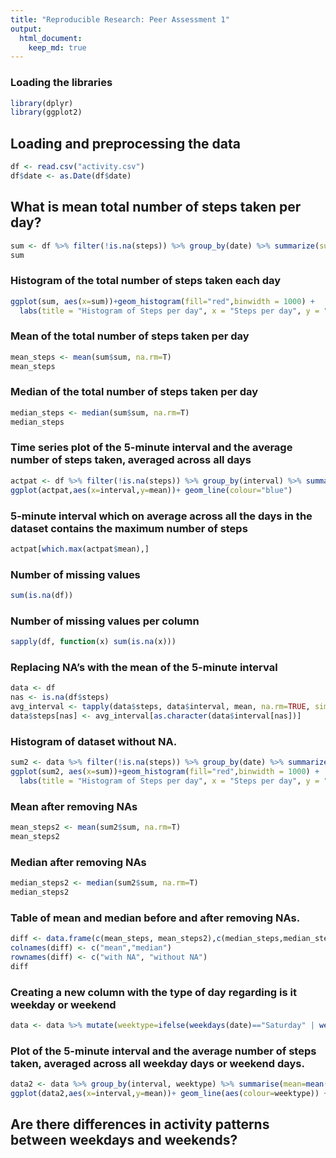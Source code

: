 ```yaml
---
title: "Reproducible Research: Peer Assessment 1"
output: 
  html_document:
    keep_md: true
---
```


### Loading the libraries

```r
library(dplyr)
library(ggplot2)
```


## Loading and preprocessing the data
```r
df <- read.csv("activity.csv")
df$date <- as.Date(df$date)
```


## What is mean total number of steps taken per day?
```r
sum <- df %>% filter(!is.na(steps)) %>% group_by(date) %>% summarize(sum=sum(steps))
sum
```

### Histogram of the total number of steps taken each day
```r
ggplot(sum, aes(x=sum))+geom_histogram(fill="red",binwidth = 1000) +
  labs(title = "Histogram of Steps per day", x = "Steps per day", y = "Frequency")
```

### Mean of the total number of steps taken per day
```r
mean_steps <- mean(sum$sum, na.rm=T)
mean_steps
```
### Median of the total number of steps taken per day
```r
median_steps <- median(sum$sum, na.rm=T)
median_steps
```

### Time series plot of the 5-minute interval and the average number of steps taken, averaged across all days
```r
actpat <- df %>% filter(!is.na(steps)) %>% group_by(interval) %>% summarise(mean=mean(steps))
ggplot(actpat,aes(x=interval,y=mean))+ geom_line(colour="blue")

```
 
### 5-minute interval which on average across all the days in the dataset contains the maximum number of steps
```r
actpat[which.max(actpat$mean),]
```

### Number of missing values
```r
sum(is.na(df))
```
### Number of missing values per column
```r
sapply(df, function(x) sum(is.na(x)))
```

### Replacing NA's with the mean of the 5-minute interval
```r
data <- df
nas <- is.na(df$steps)
avg_interval <- tapply(data$steps, data$interval, mean, na.rm=TRUE, simplify=TRUE)
data$steps[nas] <- avg_interval[as.character(data$interval[nas])]
```

### Histogram of dataset without NA.
```r
sum2 <- data %>% filter(!is.na(steps)) %>% group_by(date) %>% summarize(sum=sum(steps))
ggplot(sum2, aes(x=sum))+geom_histogram(fill="red",binwidth = 1000) +
  labs(title = "Histogram of Steps per day", x = "Steps per day", y = "Frequency")

```

### Mean after removing NAs
```r
mean_steps2 <- mean(sum2$sum, na.rm=T)
mean_steps2
```
### Median after removing NAs
```r
median_steps2 <- median(sum2$sum, na.rm=T)
median_steps2
```

### Table of mean and median before and after removing NAs.
```r
diff <- data.frame(c(mean_steps, mean_steps2),c(median_steps,median_steps2))
colnames(diff) <- c("mean","median")
rownames(diff) <- c("with NA", "without NA")
diff
```

### Creating a new column with the type of day regarding is it weekday or weekend
```r
data <- data %>% mutate(weektype=ifelse(weekdays(date)=="Saturday" | weekdays(date)=="Sunday","Weekend","Weekday"))
```

### Plot of  the 5-minute interval and the average number of steps taken, averaged across all weekday days or weekend days.
```r
data2 <- data %>% group_by(interval, weektype) %>% summarise(mean=mean(steps))
ggplot(data2,aes(x=interval,y=mean))+ geom_line(aes(colour=weektype)) + facet_wrap(weektype~.,ncol = 1, nrow=2)
```













## Are there differences in activity patterns between weekdays and weekends?
